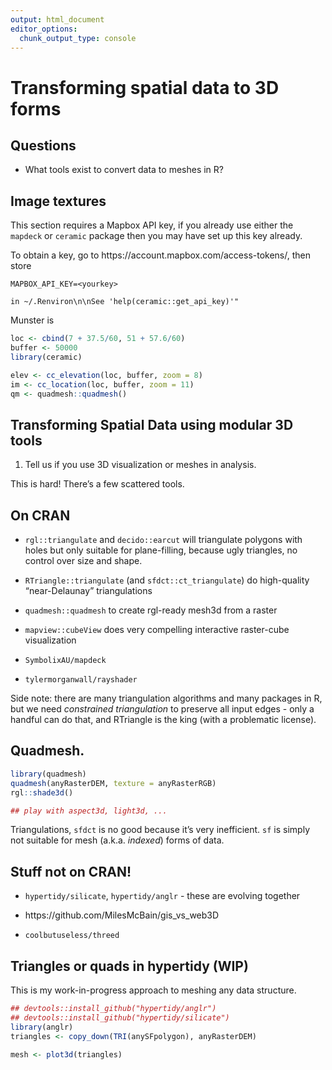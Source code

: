 ```yaml
---
output: html_document
editor_options: 
  chunk_output_type: console
---
```



# Transforming spatial data to 3D forms

## Questions

* What tools exist to convert data to meshes in R? 

## Image textures

This section requires a Mapbox API key, if you already use either the  `mapdeck` or `ceramic` package then you may have set up this key already. 

To obtain a key, go to https://account.mapbox.com/access-tokens/, then store

```
MAPBOX_API_KEY=<yourkey>

in ~/.Renviron\n\nSee 'help(ceramic::get_api_key)'"
```

Munster is 

```r

loc <- cbind(7 + 37.5/60, 51 + 57.6/60)
buffer <- 50000
library(ceramic)

elev <- cc_elevation(loc, buffer, zoom = 8)
im <- cc_location(loc, buffer, zoom = 11)
qm <- quadmesh::quadmesh()
```


## Transforming Spatial Data using modular 3D tools {.exercise}

1. Tell us if you use 3D visualization or meshes in analysis. 


This is hard! There's a few scattered tools. 

## On CRAN 

* `rgl::triangulate` and `decido::earcut` will triangulate polygons with holes but only suitable for plane-filling, because ugly triangles, no control over size and shape. 

* `RTriangle::triangulate` (and `sfdct::ct_triangulate`) do high-quality "near-Delaunay" triangulations

* `quadmesh::quadmesh` to create rgl-ready mesh3d from a raster

* `mapview::cubeView` does very compelling interactive raster-cube visualization

* `SymbolixAU/mapdeck`

* `tylermorganwall/rayshader`


Side note: there are many triangulation algorithms and many packages in R, but we need *constrained triangulation* to preserve all input edges - only a handful can do that, and RTriangle is the king (with a problematic license). 


## Quadmesh. 


```r
library(quadmesh)
quadmesh(anyRasterDEM, texture = anyRasterRGB)
rgl::shade3d()

## play with aspect3d, light3d, ...

```

Triangulations, `sfdct` is no good because it's very inefficient. `sf` is simply not suitable for mesh (a.k.a. *indexed*) forms of data. 


## Stuff not on CRAN!

* `hypertidy/silicate`, `hypertidy/anglr` - these are evolving together 

* https://github.com/MilesMcBain/gis_vs_web3D 

* `coolbutuseless/threed`


## Triangles or quads in hypertidy (WIP)

This is my work-in-progress approach to meshing any data structure. 


```r
## devtools::install_github("hypertidy/anglr")
## devtools::install_github("hypertidy/silicate")
library(anglr)  
triangles <- copy_down(TRI(anySFpolygon), anyRasterDEM)

mesh <- plot3d(triangles)

```









